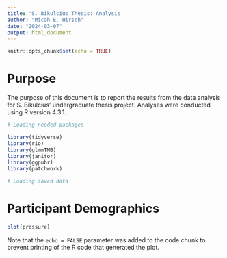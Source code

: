 ```yaml
---
title: 'S. Bikulcius Thesis: Analysis'
author: "Micah E. Hirsch"
date: "2024-03-07"
output: html_document
---
```


```r
knitr::opts_chunk$set(echo = TRUE)
```

# Purpose

The purpose of this document is to report the results from the data analysis for S. Bikulcius' undergraduate thesis project. Analyses were conducted using R version 4.3.1.

```r

# Loading needed packages

library(tidyverse)
library(rio)
library(glmmTMB)
library(janitor)
library(ggpubr)
library(patchwork)

# Loading saved data

```

# Participant Demographics



```r

plot(pressure)

```

Note that the `echo = FALSE` parameter was added to the code chunk to prevent printing of the R code that generated the plot.
